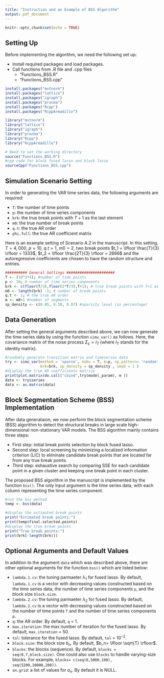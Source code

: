 ---
title: "Instruction and an Example of BSS Algorithm"
output: pdf_document
---

```{r setup, include=FALSE}
knitr::opts_chunk$set(echo = TRUE)
```

## Setting Up

Before implementing the algorithm, we need the following set up:

* Install required packages and load packages.
* Call functions from .R file and .cpp files
    + "Functions_BSS.R"
    + "Functions_BSS.cpp"

```{r,eval=FALSE}
install.packages("mvtnorm")
install.packages("lattice")
install.packages("igraph")
install.packages("pracma")
install.packages("Rcpp")
install.packages("RcppArmadillo")
```

```{r}
library("mvtnorm")
library("lattice")
library("igraph")
library("pracma")
library("Rcpp")
library("RcppArmadillo")
```

```{r}
# Need to set the working directory
source("Functions_BSS.R")
#cpp code for block fused lasso and block lasso
sourceCpp("Functions_BSS.cpp")
```


## Simulation Scenario Setting

In order to generating the VAR time series data, the following arguments are required:

* $\texttt{T}$: the number of time points
* $\texttt{p}$: the number of time series components
* $\texttt{brk}$: the true break points with $T+1$ as the last element
* $\texttt{m0}$: the true number of break points
* $\texttt{q.t}$: the true AR order
* $\texttt{phi.full}$: the true AR coefficient matrix

Here is an example setting of Scenario A.2 in the manuscript. In this setting, $T = 4,000$, $p = 10$, $q.t = 1$, $m0 = 2$, two break points $t_1 = \lfloor \frac{T}{3} \rfloor = 1333$, $t_2 =  \lfloor \frac{2T}{3} \rfloor  = 2666$ and the autoregressive coefficients are chosen to have the random structure and entries.


```{r}
########## General Settings ######################
T <- (10^3*4); #number of time points
p <- 10; # number of time series components
brk <- c(floor(T/3),floor(2*T/3),T+1); # true break points with T+1 as the last element
m0 <- length(brk) -1; # number of break points
q.t <- 1; # the true AR order
m <- m0+1 #number of segments
sp_density <- c(0.05, 0.10, 0.07) #sparsity level (in percentage)
```

## Data Generation

After setting the general arguments described above, we can now generate the time series data by using the function  $\texttt{simu\_var()}$ as follows. Here, the covariance matrix of the noise process $\Sigma_\varepsilon = I_T$ (where $I_T$ stands for the identity matrix). 

```{r}
#randomly generate transition matrix and timeseries data
try <- simu_var(method = 'sparse', nobs = T, k=p, sp_pattern= 'random', arlags=seq(1,q.t,1),
                brk=brk, sp_density = sp_density , seed = 1 )
#display the true AR coefficients matrice
print(plot.matrix(do.call("cbind",try$model_param), m ))
data <- try$series
data <- as.matrix(data)

```

## Block Segmentation Scheme (BSS) Implementation 

After data generataion, we now perform the block segmentation scheme (BSS) algorithm to detect the structural breaks in large scale high-dimensional non-stationary VAR models. The BSS algorithm mainly contains three steps:

* First step: initial break points selection by block fused lasso.
* Second step: local screening by minimizing a localized information criterion (LIC) to eliminate candidate break points that are located far from any true break points. 
* Third step: exhaustive search by comparing SSE for each candidate point in a given cluster and keeping one break point in each cluster. 

The proposed BSS algorithm in the manuscript is implemented by the function $\texttt{bss()}$. The only input argument is the time series data, with each column representing the time series component.  
```{r}
#run the bss method
temp <- bss(data)

#display the estimated break points
print("Estimated break points:")
print(temp$final.selected.points)
#display the true break points
print("True break points:")
print(brk[-length(brk)])
```

## Optional Arguments and Default Values

In addition to the argument $\texttt{data}$  which was described above, there are other optional arguments for the function $\texttt{bss()}$ which are listed below: 

* $\texttt{lambda.1.cv}$: the tuning parmaeter $\lambda_1$ for fused lasso. By default, $\texttt{lambda.1.cv}$ is a vector with decreasing values constructed based on the time series data, the number of time series components $\texttt{p}$, and the block size $\texttt{block.size}$.
* $\texttt{lambda.2.cv}$: the tuning parmaeter $\lambda_2$ for fused lasso. By default, $\texttt{lambda.2.cv}$ is a vector with decreasing values constructed based on the  number of time points $\texttt{T}$ and the number of time series components $\texttt{p}$. 
* $\texttt{q}$: the AR order. By default, $\texttt{q}$ = 1.
* $\texttt{max.iteration}$: the max number of iteration for the fused lasso. By default, $\texttt{max.iteration}$ = 50. 
* $\texttt{tol}$: tolerance for the fused lasso. By default, $\texttt{tol}$ = $10^{-2}$. 
* $\texttt{block.size}$: the block size $b_n$. By default, $b_n= \lfloor \sqrt{T} \rfloor$.
* $\texttt{blocks}$: the blocks (sequence). By default, $\texttt{blocks = seq(0,T,block.size)}$. One could also use $\texttt{blocks}$ to handle varying-size blocks. For example, $\texttt{blocks= c(seq(0,5000,100), seq(5200,10000,200))}$. 
* $\texttt{an.grid}$: a list of values for $a_n$. By default it is NULL.


